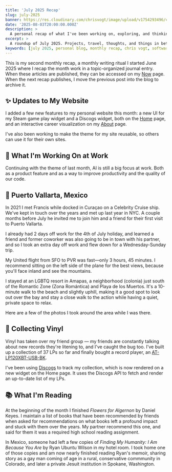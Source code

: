 ```yaml
---
title: 'July 2025 Recap'
slug: july-2025
banner: https://res.cloudinary.com/chrisvogt/image/upload/v1754293496/chrisvogt-me/thumbnails/june-2025-banner.webp
date: '2025-08-03T20:00:00.000Z'
description: >
  A personal recap of what I've been working on, exploring, and thinking about in July 2025.
excerpt: >
  A roundup of July 2025. Projects, travel, thoughts, and things in between.
keywords: [july 2025, personal blog, monthly recap, chris vogt, software projects, music practice, travel highlights]
---
```



This is my second monthly recap, a monthly writing ritual I started June 2025 where I recap the month work in a topic-organized journal entry. When these articles are published, they can be accessed on my [Now](/now) page. When the next recap publishes, I move the previous post into the blog to archive it.

## ✨ Updates to My Website

I added a few new features to my personal website this month: a new UI for my Steam game play widget and a Discogs widget, both on the [Home](/) page, and an interactive career visualization on my [About](/about) page.

I've also been working to make the theme for my site reusable, so others can use it for their own sites.

## 💼 What I'm Working On at Work

Continuing with the theme of last month, AI is still a big focus at work. Both as a product feature and as a way to improve productivity and the quality of our code.

## 🌴 Puerto Vallarta, Mexico

In 2021 I met Francis while docked in Curaçao on a Celebrity Cruise ship. We've kept in touch over the years and met up last year in NYC. A couple months before July he invited me to join him and a friend for their first visit to Puerto Vallarta.

I already had 2 days off work for the 4th of July holiday, and learned a friend and former coworker was also going to be in town with his partner, and so I took an extra day off work and flew down for a Wednesday-Sunday trip.

My United flight from SFO to PVR was fast—only 3 hours, 45 minutes. I recommend sitting on the left side of the plane for the best views, because you'll face inland and see the mountains.

<PhotoGallery photos={pvrFlight} />

I stayed at an LGBTQ resort in Amapas, a neighborhood (colonia) just south of the Romantic Zone (Zona Romántica) and Playa de los Muertos. It's a 10-minute walk to the beach and slightly uphill, making it a good spot to look out over the bay and stay a close walk to the action while having a quiet, private space to relax.

<PhotoGallery photos={pvrHotel} />

Here are a few of the photos I took around the area while I was there.

<PhotoGallery photos={pvrZonaRomantica} />

## 🎵 Collecting Vinyl

Vinyl has taken over my friend group — my friends are constantly talking about new records they're litening to, and I've caught the bug too. I've built up a collection of 37 LPs so far and finally bought a record player, an [AT-LP120XBT-USB-BK](https://www.audio-technica.com/en-us/at-lp120xbt-usb).

I've been using [Discogs](https://www.discogs.com/) to track my collection, which is now rendered on a new widget on the Home page. It uses the Discogs API to fetch and render an up-to-date list of my LPs.

<PhotoGallery photos={vinylCollection} />

## 📚 What I'm Reading

At the beginning of the month I finished _Flowers for Algernon_ by Daniel Keyes. I maintain a list of books that have been recommended by friends when asked for recommendations on what books left a profound impact and stuck with them over the years. My partner recommend this one, and said for them it was a required high school reading assignment.

In Mexico, someone had left a few copies of _Finding My Humanity: I Am Because You Are_ by Ryan Ubuntu Wilson in my hotel room. I took home one of those copies and am now nearly finished reading Ryan's memoir, sharing story as a gay man coming of age in a rural, conservative commmunity in Colorado, and later a private Jesuit institution in Spokane, Washington.
